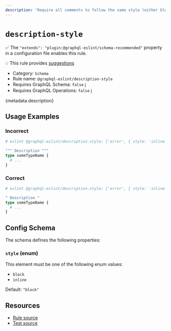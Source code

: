 ```yaml
---
description: 'Require all comments to follow the same style (either block or inline).'
---
```


# `description-style`

✅ The `"extends": "plugin:@graphql-eslint/schema-recommended"` property in a configuration file
enables this rule.

💡 This rule provides
[suggestions](https://eslint.org/docs/developer-guide/working-with-rules#providing-suggestions)

- Category: `Schema`
- Rule name: `@graphql-eslint/description-style`
- Requires GraphQL Schema: `false`
  [ℹ️](/docs/getting-started#extended-linting-rules-with-graphql-schema)
- Requires GraphQL Operations: `false`
  [ℹ️](/docs/getting-started#extended-linting-rules-with-siblings-operations)

{metadata.description}

## Usage Examples

### Incorrect

```graphql
# eslint @graphql-eslint/description-style: ['error', { style: 'inline' }]

""" Description """
type someTypeName {
  # ...
}
```

### Correct

```graphql
# eslint @graphql-eslint/description-style: ['error', { style: 'inline' }]

" Description "
type someTypeName {
  # ...
}
```

## Config Schema

The schema defines the following properties:

### `style` (enum)

This element must be one of the following enum values:

- `block`
- `inline`

Default: `"block"`

## Resources

- [Rule source](https://github.com/B2o5T/graphql-eslint/tree/master/packages/plugin/src/rules/description-style.ts)
- [Test source](https://github.com/B2o5T/graphql-eslint/tree/master/packages/plugin/__tests__/description-style.spec.ts)
